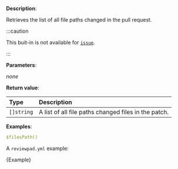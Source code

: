 
**Description**:

Retrieves the list of all file paths changed in the pull request.

:::caution

This buit-in is not available for [`issue`](/guides/syntax#workflow).

:::

**Parameters**:

_none_

**Return value**:

| Type       | Description                                          |
| :--------- | :--------------------------------------------------- |
| `[]string` | A list of all file paths changed files in the patch. |

**Examples**:

```yml
$filesPath()
```

A `reviewpad.yml` example:

<CodeBlock language="yml" title="reviewpad.yml">{Example}</CodeBlock>
